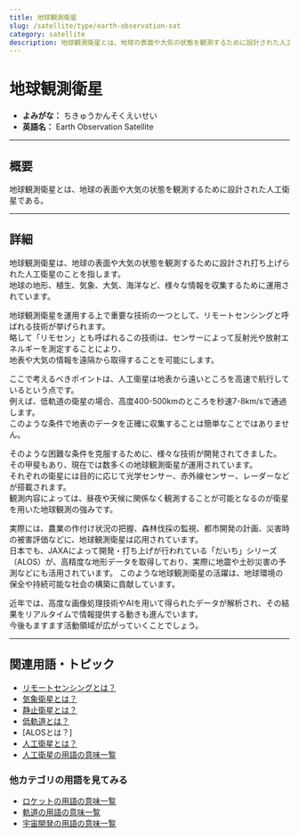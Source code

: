 ```yaml
---
title: 地球観測衛星
slug: /satellite/type/earth-observation-sat
category: satellite
description: 地球観測衛星とは、地球の表面や大気の状態を観測するために設計された人工衛星である。
---
```



<Head>
  <script type="application/ld+json">
    {`{
      "@context": "https://schema.org",
      "@type": "DefinedTerm",
      "name": "地球観測衛星",
      "inDefinedTermSet": "https://www.space-portal.org",
      "termCode": "satellite/type/earth-observation-sat",
      "description": "地球観測衛星とは、地球の表面や大気の状態を観測するために設計された人工衛星である。",
      "url": "https://www.space-portal.org/docs/satellite/type/earth-observation-sat"
    }`}
  </script>
</Head>

# 地球観測衛星

- **よみがな：** ちきゅうかんそくえいせい  
- **英語名：** Earth Observation Satellite  

---

## 概要

地球観測衛星とは、地球の表面や大気の状態を観測するために設計された人工衛星である。

---

## 詳細

地球観測衛星は、地球の表面や大気の状態を観測するために設計され打ち上げられた人工衛星のことを指します。  
地球の地形、植生、気象、大気、海洋など、様々な情報を収集するために運用されています。  

地球観測衛星を運用する上で重要な技術の一つとして、リモートセンシングと呼ばれる技術が挙げられます。  
略して「リモセン」とも呼ばれるこの技術は、センサーによって反射光や放射エネルギーを測定することにより、  
地表や大気の情報を遠隔から取得することを可能にします。  

ここで考えるべきポイントは、人工衛星は地表から遠いところを高速で航行しているという点です。  
例えば、低軌道の衛星の場合、高度400-500kmのところを秒速7-8km/sで通過します。  
このような条件で地表のデータを正確に収集することは簡単なことではありません。  

そのような困難な条件を克服するために、様々な技術が開発されてきました。  
その甲斐もあり、現在では数多くの地球観測衛星が運用されています。  
それぞれの衛星には目的に応じて光学センサー、赤外線センサー、レーダーなどが搭載されます。  
観測内容によっては、昼夜や天候に関係なく観測することが可能となるのが衛星を用いた地球観測の強みです。  

実際には、農業の作付け状況の把握、森林伐採の監視、都市開発の計画、災害時の被害評価などに、地球観測衛星は応用されています。  
日本でも、JAXAによって開発・打ち上げが行われている「だいち」シリーズ（ALOS）が、高精度な地形データを取得しており、実際に地震や土砂災害の予測などにも活用されています。
このような地球観測衛星の活躍は、地球環境の保全や持続可能な社会の構築に貢献しています。  

近年では、高度な画像処理技術やAIを用いて得られたデータが解析され、その結果をリアルタイムで情報提供する動きも進んでいます。  
今後もますます活動領域が広がっていくことでしょう。  

---

## 関連用語・トピック

- [リモートセンシングとは？](/docs/satellite/system/remote-sensing)  
- [気象衛星とは？](/docs/satellite/type/weather-sat)  
- [静止衛星とは？](/docs/satellite/type/geostationary-sat)  
- [低軌道とは？](/docs/orbit/type/low-earth-orbit)  
- [ALOSとは？]
- [人工衛星とは？](/docs/satellite/satellite)
- [人工衛星の用語の意味一覧](/docs/category/satellite)

### 他カテゴリの用語を見てみる
- [ロケットの用語の意味一覧](/docs/category/rocket)
- [軌道の用語の意味一覧](/docs/category/orbit)
- [宇宙開発の用語の意味一覧](/docs/category/glossary)